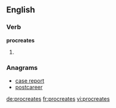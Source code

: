 ==English==

===Verb===
'''procreates'''

# {{en-third-person singular of|procreate}}

===Anagrams===
* [[case report#English|case report]]
* [[postcareer#English|postcareer]]

[[de:procreates]]
[[fr:procreates]]
[[vi:procreates]]